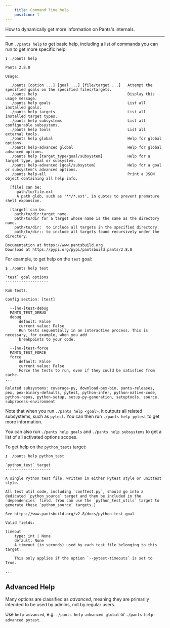```yaml
---
    title: Command line help
    position: 1
---
```


How to dynamically get more information on Pants's internals.

---

Run `./pants help` to get basic help, including a list of commands you can run to get more specific help:

```text title="Shell"
❯ ./pants help

Pants 2.8.0

Usage:

  ./pants [option ...] [goal ...] [file/target ...]   Attempt the specified goals on the specified files/targets.
  ./pants help                                        Display this usage message.
  ./pants help goals                                  List all installed goals.
  ./pants help targets                                List all installed target types.
  ./pants help subsystems                             List all configurable subsystems.
  ./pants help tools                                  List all external tools.
  ./pants help global                                 Help for global options.
  ./pants help-advanced global                        Help for global advanced options.
  ./pants help [target_type/goal/subsystem]           Help for a target type, goal or subsystem.
  ./pants help-advanced [goal/subsystem]              Help for a goal or subsystem's advanced options.
  ./pants help-all                                    Print a JSON object containing all help info.

  [file] can be:
     path/to/file.ext
     A path glob, such as '**/*.ext', in quotes to prevent premature shell expansion.

  [target] can be:
    path/to/dir:target_name.
    path/to/dir for a target whose name is the same as the directory name.
    path/to/dir:  to include all targets in the specified directory.
    path/to/dir:: to include all targets found recursively under the directory.

Documentation at https://www.pantsbuild.org
Download at https://pypi.org/pypi/pantsbuild.pants/2.8.0
```

For example, to get help on the `test` goal:

```text title="Shell"
$ ./pants help test

`test` goal options
-------------------

Run tests.

Config section: [test]

  --[no-]test-debug
  PANTS_TEST_DEBUG
  debug
      default: False
      current value: False
      Run tests sequentially in an interactive process. This is necessary, for example, when you add
      breakpoints to your code.

  --[no-]test-force
  PANTS_TEST_FORCE
  force
      default: False
      current value: False
      Force the tests to run, even if they could be satisfied from cache.
...

Related subsystems: coverage-py, download-pex-bin, pants-releases, pex, pex-binary-defaults, pytest, python-infer, python-native-code, python-repos, python-setup, setup-py-generation, setuptools, source, subprocess-environment
```

Note that when you run `./pants help <goal>`, it outputs all related subsystems, such as `pytest`. You can then run `./pants help pytest` to get more information.

You can also run `./pants help goals` and `./pants help subsystems` to get a list of all activated options scopes.

To get help on the `python_tests` target:

```text title="Shell"
❯ ./pants help python_test

`python_test` target
--------------------

A single Python test file, written in either Pytest style or unittest style.

All test util code, including `conftest.py`, should go into a dedicated `python_source` target and then be included in the
`dependencies` field. (You can use the `python_test_utils` target to generate these `python_source` targets.)

See https://www.pantsbuild.org/v2.8/docs/python-test-goal

Valid fields:

timeout
    type: int | None
    default: None
    A timeout (in seconds) used by each test file belonging to this target.

    This only applies if the option `--pytest-timeouts` is set to True.

...
```

## Advanced Help

Many options are classified as _advanced_, meaning they are primarily intended to be used by admins, not by regular users.

Use `help-advanced`, e.g. `./pants help-advanced global` or `./pants help-advanced pytest`.

